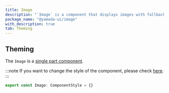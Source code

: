 ```yaml
---
title: Image
description: "`Image` is a component that displays images with fallback support."
package_name: "@yamada-ui/image"
with_description: true
tab: Theming
---
```


## Theming

The `Image` is a [single part component](/styled-system/theming/component-styles#single-part-components).

:::note
If you want to change the style of the component, please check [here](/styled-system/theming/customize-theme#changing-the-style-of-components).
:::

```ts
export const Image: ComponentStyle = {}
```
